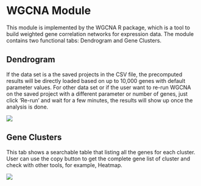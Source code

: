 # WGCNA Module

This module is implemented by the WGCNA R package, which is a tool to build weighted gene correlation networks for expression data. The module contains two functional tabs: Dendrogram and Gene Clusters.

## Dendrogram

If the data set is a the saved projects in the CSV file, the precomputed results will be directly loaded based on up to 10,000 genes with default parameter values. For other data set or if the user want to re-run WGCNA on the saved project with a different parameter or number of genes, just click 'Re-run' and wait for a few minutes, the results will show up once the analysis is done.

[![](`r pic_path`f11-1.png)](`r pic_path`f11-1.png)

## Gene Clusters

This tab shows a searchable table that listing all the genes for each cluster. User can use the copy button to get the complete gene list of cluster and check with other tools, for example, Heatmap.

[![](`r pic_path`f11-2.png)](`r pic_path`f11-2.png)